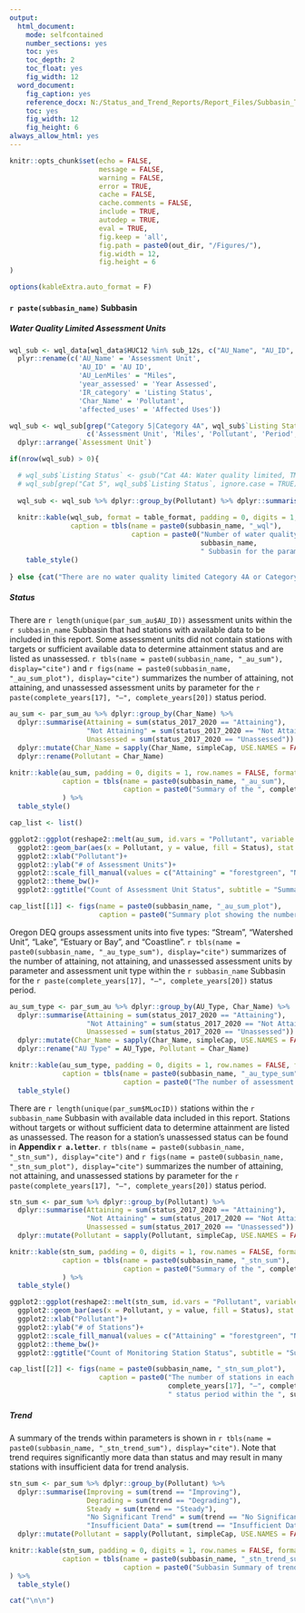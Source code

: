 ```yaml
---
output: 
  html_document:
    mode: selfcontained
    number_sections: yes
    toc: yes
    toc_depth: 2
    toc_float: yes
    fig_width: 12
  word_document: 
    fig_caption: yes
    reference_docx: N:/Status_and_Trend_Reports/Report_Files/Subbasin_Template.docx
    toc: yes 
    fig_width: 12
    fig_height: 6
always_allow_html: yes
---
```


```r
knitr::opts_chunk$set(echo = FALSE,
                      message = FALSE,
                      warning = FALSE,
                      error = TRUE,
                      cache = FALSE,
                      cache.comments = FALSE,
                      include = TRUE,
                      autodep = TRUE,
                      eval = TRUE,
                      fig.keep = 'all',
                      fig.path = paste0(out_dir, "/Figures/"),
                      fig.width = 12, 
                      fig.height = 6
)

options(kableExtra.auto_format = F)

```


#### `r paste(subbasin_name)` Subbasin

##### Water Quality Limited Assessment Units 

```r

wql_sub <- wql_data[wql_data$HUC12 %in% sub_12s, c("AU_Name", "AU_ID", "AU_LenMiles", "Period", "year_assessed", "Char_Name", "IR_category", "affected_uses")] %>% 
  plyr::rename(c('AU_Name' = 'Assessment Unit',
                 'AU_ID' = 'AU ID',
                 'AU_LenMiles' = "Miles",
                 'year_assessed' = 'Year Assessed',
                 'IR_category' = 'Listing Status',
                 'Char_Name' = 'Pollutant',
                 'affected_uses' = 'Affected Uses'))

wql_sub <- wql_sub[grep("Category 5|Category 4A", wql_sub$`Listing Status`, ignore.case = TRUE), 
                   c('Assessment Unit', 'Miles', 'Pollutant', 'Period', 'Year Assessed', 'Affected Uses', 'Listing Status')] %>% 
  dplyr::arrange(`Assessment Unit`)

if(nrow(wql_sub) > 0){

  # wql_sub$`Listing Status` <- gsub("Cat 4A: Water quality limited, TMDL approved", "Cat 4A", wql_sub$`Listing Status`)
  # wql_sub[grep("Cat 5", wql_sub$`Listing Status`, ignore.case = TRUE), "Listing Status"] <- "Cat 5"
  
  wql_sub <- wql_sub %>% dplyr::group_by(Pollutant) %>% dplyr::summarise('Number of Water Quality Limited Assessment Units' = n())
  
  knitr::kable(wql_sub, format = table_format, padding = 0, digits = 1, row.names = FALSE,
               caption = tbls(name = paste0(subbasin_name, "_wql"),
                              caption = paste0("Number of water quality limited assessment units in the ", 
                                               subbasin_name,
                                               " Subbasin for the parameters assessed in this report. Listed assessment units are summarized from the 2018/2020 Integrated Report submitted for EPA approval."))) %>% 
    table_style()
  
} else {cat("There are no water quality limited Category 4A or Category 5 assessment units in this subbasin.")}

```

##### Status

There are `r length(unique(par_sum_au$AU_ID))` assessment units within the `r subbasin_name` Subbasin that had stations with available data to be included in this report. Some assessment units did not contain stations with targets or sufficient available data to determine attainment status and are listed as unassessed. `r tbls(name = paste0(subbasin_name, "_au_sum"), display="cite")` and `r figs(name = paste0(subbasin_name, "_au_sum_plot"), display="cite")` summarizes the number of attaining, not attaining, and unassessed assessment units by parameter for the `r paste(complete_years[17], "–", complete_years[20])` status period.

```r

au_sum <- par_sum_au %>% dplyr::group_by(Char_Name) %>% 
  dplyr::summarise(Attaining = sum(status_2017_2020 == "Attaining"),
                   "Not Attaining" = sum(status_2017_2020 == "Not Attaining"),
                   Unassessed = sum(status_2017_2020 == "Unassessed")) %>% 
  dplyr::mutate(Char_Name = sapply(Char_Name, simpleCap, USE.NAMES = FALSE)) %>% 
  dplyr::rename(Pollutant = Char_Name)

knitr::kable(au_sum, padding = 0, digits = 1, row.names = FALSE, format = table_format,
             caption = tbls(name = paste0(subbasin_name, "_au_sum"),
                            caption = paste0("Summary of the ", complete_years[17], "–", complete_years[20]," assessment unit status within the ", subbasin_name, " Subbasin."))
             ) %>% 
  table_style()

```
  

```r

cap_list <- list()

ggplot2::ggplot(reshape2::melt(au_sum, id.vars = "Pollutant", variable.name = "Status"))+
  ggplot2::geom_bar(aes(x = Pollutant, y = value, fill = Status), stat = "identity", position = "dodge")+
  ggplot2::xlab("Pollutant")+
  ggplot2::ylab("# of Assessment Units")+
  ggplot2::scale_fill_manual(values = c("Attaining" = "forestgreen", "Not Attaining" = "orange", "Unassessed" = "gray"))+
  ggplot2::theme_bw()+
  ggplot2::ggtitle("Count of Assessment Unit Status", subtitle = "Summarized by Parameter")

cap_list[[1]] <- figs(name = paste0(subbasin_name, "_au_sum_plot"),
                      caption = paste0("Summary plot showing the number of assessment units in each status category by parameter for the ", complete_years[17], "–", complete_years[20]," status period within the ", subbasin_name, " Subbasin."))

```

Oregon DEQ groups assessment units into five types: "Stream", "Watershed Unit", "Lake", "Estuary or Bay", and "Coastline". `r tbls(name = paste0(subbasin_name, "_au_type_sum"), display="cite")` summarizes of the number of attaining, not attaining, and unassessed assessment units by parameter and assessment unit type within the `r subbasin_name` Subbasin  for the `r paste(complete_years[17], "–", complete_years[20])` status period.

```r

au_sum_type <- par_sum_au %>% dplyr::group_by(AU_Type, Char_Name) %>% 
  dplyr::summarise(Attaining = sum(status_2017_2020 == "Attaining"),
                   "Not Attaining" = sum(status_2017_2020 == "Not Attaining"),
                   Unassessed = sum(status_2017_2020 == "Unassessed")) %>% 
  dplyr::mutate(Char_Name = sapply(Char_Name, simpleCap, USE.NAMES = FALSE)) %>% 
  dplyr::rename("AU Type" = AU_Type, Pollutant = Char_Name)

knitr::kable(au_sum_type, padding = 0, digits = 1, row.names = FALSE, format = table_format, 
             caption = tbls(name = paste0(subbasin_name, "_au_type_sum"),
                            caption = paste0("The number of assessment units in each status category by parameter for the ", complete_years[17], "–", complete_years[20]," status period within the ", subbasin_name, " Subbasin."))) %>%
  table_style()

```

There are `r length(unique(par_sum$MLocID))` stations within the `r subbasin_name` Subbasin with available data included in this report. Stations without targets or without sufficient data to determine attainment are listed as unassessed. The reason for a station's unassessed status can be found in **Appendix `r a.letter`**. `r tbls(name = paste0(subbasin_name, "_stn_sum"), display="cite")` and `r figs(name = paste0(subbasin_name, "_stn_sum_plot"), display="cite")` summarizes the number of attaining, not attaining, and unassessed stations by parameter for the `r paste(complete_years[17], "–", complete_years[20])` status period.

```r

stn_sum <- par_sum %>% dplyr::group_by(Pollutant) %>% 
  dplyr::summarise(Attaining = sum(status_2017_2020 == "Attaining"),
                   "Not Attaining" = sum(status_2017_2020 == "Not Attaining"),
                   Unassessed = sum(status_2017_2020 == "Unassessed")) %>% 
  dplyr::mutate(Pollutant = sapply(Pollutant, simpleCap, USE.NAMES = FALSE))

knitr::kable(stn_sum, padding = 0, digits = 1, row.names = FALSE, format = table_format,
             caption = tbls(name = paste0(subbasin_name, "_stn_sum"),
                            caption = paste0("Summary of the ", complete_years[17], "–", complete_years[20]," status at monitoring stations within the ", subbasin_name, " Subbasin."))
             ) %>%
  table_style()

```
  

```r

ggplot2::ggplot(reshape2::melt(stn_sum, id.vars = "Pollutant", variable.name = "Status"))+
  ggplot2::geom_bar(aes(x = Pollutant, y = value, fill = Status), stat = "identity", position = "dodge")+
  ggplot2::xlab("Pollutant")+
  ggplot2::ylab("# of Stations")+
  ggplot2::scale_fill_manual(values = c("Attaining" = "forestgreen", "Not Attaining" = "orange", "Unassessed" = "gray"))+
  ggplot2::theme_bw()+
  ggplot2::ggtitle("Count of Monitoring Station Status", subtitle = "Summarized by Parameter")

cap_list[[2]] <- figs(name = paste0(subbasin_name, "_stn_sum_plot"),
                      caption = paste0("The number of stations in each status category by parameter for the ", 
                                       complete_years[17], "–", complete_years[20],
                                       " status period within the ", subbasin_name, " Subbasin."))

```

##### Trend

A summary of the trends within parameters is shown in `r tbls(name = paste0(subbasin_name, "_stn_trend_sum"), display="cite")`. Note that trend requires significantly more data than status and may result in many stations with insufficient data for trend analysis.

```r

stn_sum <- par_sum %>% dplyr::group_by(Pollutant) %>% 
  dplyr::summarise(Improving = sum(trend == "Improving"),
                   Degrading = sum(trend == "Degrading"),
                   Steady = sum(trend == "Steady"),
                   "No Significant Trend" = sum(trend == "No Significant Trend"),
                   "Insufficient Data" = sum(trend == "Insufficient Data")) %>% 
  dplyr::mutate(Pollutant = sapply(Pollutant, simpleCap, USE.NAMES = FALSE))

knitr::kable(stn_sum, padding = 0, digits = 1, row.names = FALSE, format = table_format,
             caption = tbls(name = paste0(subbasin_name, "_stn_trend_sum"),
                            caption = paste0("Subbasin Summary of trend results at stations across the ",subbasin_name, "."))
) %>% 
  table_style()

cat("\n\n")
```

